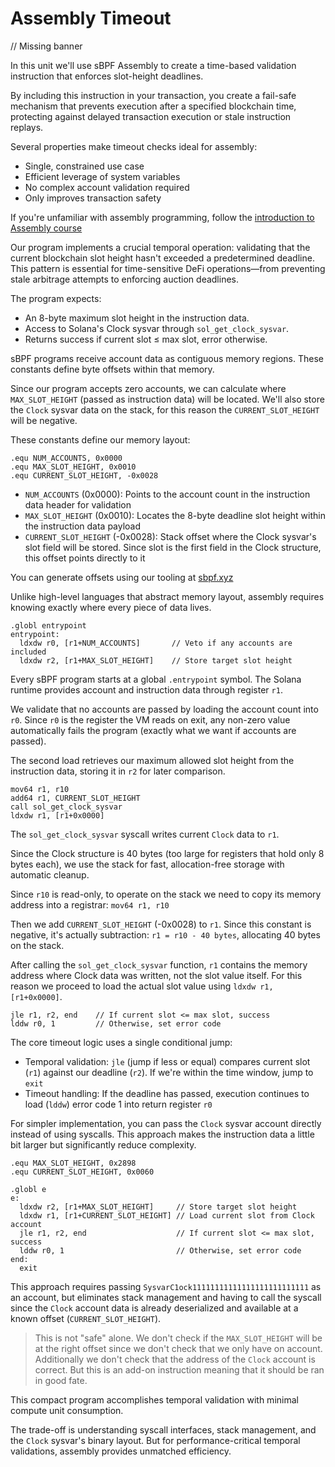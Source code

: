 
# Assembly Timeout

// Missing banner

In this unit we'll use sBPF Assembly to create a time-based validation instruction that enforces slot-height deadlines.

By including this instruction in your transaction, you create a fail-safe mechanism that prevents execution after a specified blockchain time, protecting against delayed transaction execution or stale instruction replays.

Several properties make timeout checks ideal for assembly:
- Single, constrained use case
- Efficient leverage of system variables
- No complex account validation required
- Only improves transaction safety

If you're unfamiliar with assembly programming, follow the [introduction to Assembly course](en/courses/introduction-to-assembly)

<ArticleSection name="Program Design" id="program-design" level="h2" />

Our program implements a crucial temporal operation: validating that the current blockchain slot height hasn't exceeded a predetermined deadline. This pattern is essential for time-sensitive DeFi operations—from preventing stale arbitrage attempts to enforcing auction deadlines.

The program expects:
- An 8-byte maximum slot height in the instruction data.
- Access to Solana's Clock sysvar through `sol_get_clock_sysvar`.
- Returns success if current slot ≤ max slot, error otherwise.

<ArticleSection name="Memory Offsets" id="memory-offsets" level="h2" />

sBPF programs receive account data as contiguous memory regions. These constants define byte offsets within that memory.

Since our program accepts zero accounts, we can calculate where `MAX_SLOT_HEIGHT` (passed as instruction data) will be located. We'll also store the `Clock` sysvar data on the stack, for this reason the `CURRENT_SLOT_HEIGHT` will be negative.

These constants define our memory layout:   

```sbpf
.equ NUM_ACCOUNTS, 0x0000
.equ MAX_SLOT_HEIGHT, 0x0010
.equ CURRENT_SLOT_HEIGHT, -0x0028
```

- `NUM_ACCOUNTS` (0x0000): Points to the account count in the instruction data header for validation
- `MAX_SLOT_HEIGHT` (0x0010): Locates the 8-byte deadline slot height within the instruction data payload
- `CURRENT_SLOT_HEIGHT` (-0x0028): Stack offset where the Clock sysvar's slot field will be stored. Since slot is the first field in the Clock structure, this offset points directly to it
> 
You can generate offsets using our tooling at [sbpf.xyz](https://sbpf.xyz)

Unlike high-level languages that abstract memory layout, assembly requires knowing exactly where every piece of data lives.

<ArticleSection name="Entrypoint and Initial Validation" id="entrypoint-and-validations" level="h2" />

```sbpf
.globl entrypoint
entrypoint:
  ldxdw r0, [r1+NUM_ACCOUNTS]       // Veto if any accounts are included
  ldxdw r2, [r1+MAX_SLOT_HEIGHT]    // Store target slot height
```

Every sBPF program starts at a global `.entrypoint` symbol. The Solana runtime provides account and instruction data through register `r1`.

We validate that no accounts are passed by loading the account count into `r0`. Since `r0` is the register the VM reads on exit, any non-zero value automatically fails the program (exactly what we want if accounts are passed).

The second load retrieves our maximum allowed slot height from the instruction data, storing it in `r2` for later comparison.

<ArticleSection name="The Clock Sysvar" id="the-clock-sysvar" level="h2" />

```sbpf
mov64 r1, r10
add64 r1, CURRENT_SLOT_HEIGHT
call sol_get_clock_sysvar
ldxdw r1, [r1+0x0000]
```

The `sol_get_clock_sysvar` syscall writes current `Clock` data to `r1`. 

Since the Clock structure is 40 bytes (too large for registers that hold only 8 bytes each), we use the stack for fast, allocation-free storage with automatic cleanup.

Since `r10` is read-only, to operate on the stack we need to copy its memory address into a registrar: `mov64 r1, r10`

Then we add `CURRENT_SLOT_HEIGHT` (-0x0028) to `r1`. Since this constant is negative, it's actually subtraction: `r1 = r10 - 40 bytes`, allocating 40 bytes on the stack.

After calling the `sol_get_clock_sysvar` function, `r1` contains the memory address where Clock data was written, not the slot value itself. For this reason we proceed to load the actual slot value using `ldxdw r1, [r1+0x0000]`.

<ArticleSection name="Temporal Comparison Logic" id="temporal-comparison-logic" level="h2" />

```sbpf
jle r1, r2, end    // If current slot <= max slot, success
lddw r0, 1         // Otherwise, set error code
```

The core timeout logic uses a single conditional jump:
- Temporal validation: `jle` (jump if less or equal) compares current slot (`r1`) against our deadline (`r2`). If we're within the time window, jump to `exit`
- Timeout handling: If the deadline has passed, execution continues to load (`lddw`) error code 1 into return register `r0`

<ArticleSection name="Alternative Design" id="alternative-design" level="h2" />

For simpler implementation, you can pass the `Clock` sysvar account directly instead of using syscalls. This approach makes the instruction data a little bit larger but significantly reduce complexity.

```sbpf
.equ MAX_SLOT_HEIGHT, 0x2898
.equ CURRENT_SLOT_HEIGHT, 0x0060

.globl e
e:
  ldxdw r2, [r1+MAX_SLOT_HEIGHT]     // Store target slot height
  ldxdw r1, [r1+CURRENT_SLOT_HEIGHT] // Load current slot from Clock account
  jle r1, r2, end                    // If current slot <= max slot, success
  lddw r0, 1                         // Otherwise, set error code
end:
  exit
```

This approach requires passing `SysvarC1ock11111111111111111111111111` as an account, but eliminates stack management and having to call the syscall since the `Clock` account data is already deserialized and available at a known offset (`CURRENT_SLOT_HEIGHT`).

> This is not "safe" alone. We don't check if the `MAX_SLOT_HEIGHT` will be at the right offset since we don't check that we only have on account. Additionally we don't check that the address of the `Clock` account is correct. But this is an add-on instruction meaning that it should be ran in good fate.

<ArticleSection name="Conclusion" id="conclusion" level="h2" />

This compact program accomplishes temporal validation with minimal compute unit consumption.

The trade-off is understanding syscall interfaces, stack management, and the `Clock` sysvar's binary layout. But for performance-critical temporal validations, assembly provides unmatched efficiency.